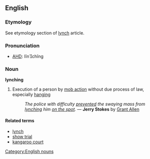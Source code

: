 ==English==
===Etymology===
See etymology section of [[lynch]] article.

===Pronunciation===
*[[AHD]]: lĭnchĭng

===Noun===
[[Category:English nouns]]
'''lynching'''
#Execution of a person by [[mob action]] without due process of law, especially [[hanging]]
#: ''The police with difficulty [[prevent]]ed the swaying mass from [[lynching]] him [[on the spot]].'' &mdash; '''Jerry Stokes''' by [[w:Grant Allen|Grant Allen]]

====Related terms====
*[[lynch]]
*[[show trial]]
*[[kangaroo court]]